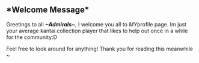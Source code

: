== *Welcome Message* ==
Greetings to all '''''~Admirals~''''', I welcome you all to ''MY ''profile page. Im just your average kantai collection player that likes to help out once in a while for the community:D

Feel free to look around for anything! Thank you for reading this meanwhile ~